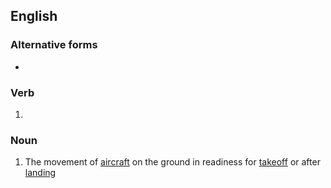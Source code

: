 ==English==

===Alternative forms===
* {{l|en|taxying}}

===Verb===
{{head|en|present participle}}

# {{present participle of|taxi|lang=en|nocat=1}}

===Noun===
{{wikipedia}}
{{en-noun|-}}

# The movement of [[aircraft]] on the ground in readiness for [[takeoff]] or after [[landing]]